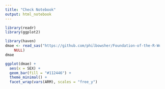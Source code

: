 ```yaml
---
title: "Check Notebook"
output: html_notebook
---
```


```r
library(readr)
library(ggplot2)
```

```r
library(haven)
dmae <- read_sas("https://github.com/philbowsher/Foundation-of-the-R-Workflow-workshop-2019-09-06/raw/master/Examples/data/dmae.sas7bdat", 
    NULL)
dmae

```

```r
ggplot(dmae) +
  aes(x = SEX) +
  geom_bar(fill = "#112446") +
  theme_minimal() +
  facet_wrap(vars(ARM), scales = "free_y")

```

